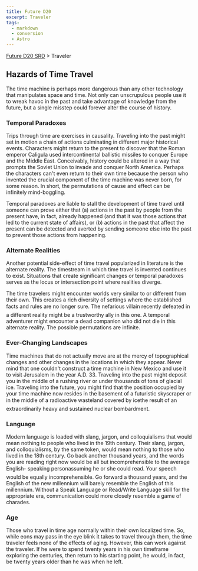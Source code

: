 ```yaml
---
title: Future D20
excerpt: Traveler
tags:
  - markdown
  - conversion
  - Astro
---
```






[Future D20 SRD]( / ) > Traveler




## Hazards of Time Travel


The time machine is perhaps more dangerous than any other technology that manipulates space and time. Not only can unscrupulous people use it to wreak havoc in the past and take advantage of knowledge from the future, but a single misstep could forever alter the course of history.


### Temporal Paradoxes


Trips through time are exercises in causality. Traveling into the past might set in motion a chain of actions culminating in different major historical events. Characters might return to the present to discover that the Roman emperor Caligula used intercontinental ballistic missiles to conquer Europe and the Middle East. Conceivably, history could be altered in a way that prompts the Soviet Union to invade and conquer North America. Perhaps the characters can't even return to their own time because the person who invented the crucial component of the time machine was never born, for some reason. In short, the permutations of cause and effect can be infinitely mind-boggling.


Temporal paradoxes are liable to stall the development of time travel until someone can prove either that (a) actions in the past by people from the present have, in fact, already happened (and that it was those actions that led to the current state of affairs), or (b) actions in the past that affect the present can be detected and averted by sending someone else into the past to prevent those actions from happening.


### Alternate Realities


Another potential side-effect of time travel popularized in literature is the alternate reality. The timestream in which time travel is invented continues to exist. Situations that create significant changes or temporal paradoxes serves as the locus or intersection point where realities diverge.


The time travelers might encounter worlds very similar to or different from their own. This creates a rich diversity of settings where the established facts and rules are no longer sure. The nefarious villain recently defeated in a different reality might be a trustworthy ally in this one. A temporal adventurer might encounter a dead companion who did not die in this alternate reality. The possible permutations are infinite.


### Ever-Changing Landscapes


Time machines that do not actually move are at the mercy of topographical changes and other changes in the locations in which they appear. Never mind that one couldn't construct a time machine in New Mexico and use it to visit Jerusalem in the year A.D. 33. Traveling into the past might deposit you in the middle of a rushing river or under thousands of tons of glacial ice. Traveling into the future, you might find that the position occupied by your time machine now resides in the basement of a futuristic skyscraper or in the middle of a radioactive wasteland covered by icethe result of an extraordinarily heavy and sustained nuclear bombardment.


### Language


Modern language is loaded with slang, jargon, and colloquialisms that would mean nothing to people who lived in the 19th century. Their slang, jargon, and colloquialisms, by the same token, would mean nothing to those who lived in the 18th century. Go back another thousand years, and the words you are reading right now would be all but incomprehensible to the average English- speaking personassuming he or she could read. Your speech would be equally incomprehensible. Go forward a thousand years, and the English of the new millennium will barely resemble the English of this millennium. Without a Speak Language or Read/Write Language skill for the appropriate era, communication could more closely resemble a game of charades.


### Age


Those who travel in time age normally within their own localized time. So, while eons may pass in the eye blink it takes to travel through them, the time traveler feels none of the effects of aging. However, this can work against the traveler. If he were to spend twenty years in his own timeframe exploring the centuries, then return to his starting point, he would, in fact, be twenty years older than he was when he left.



